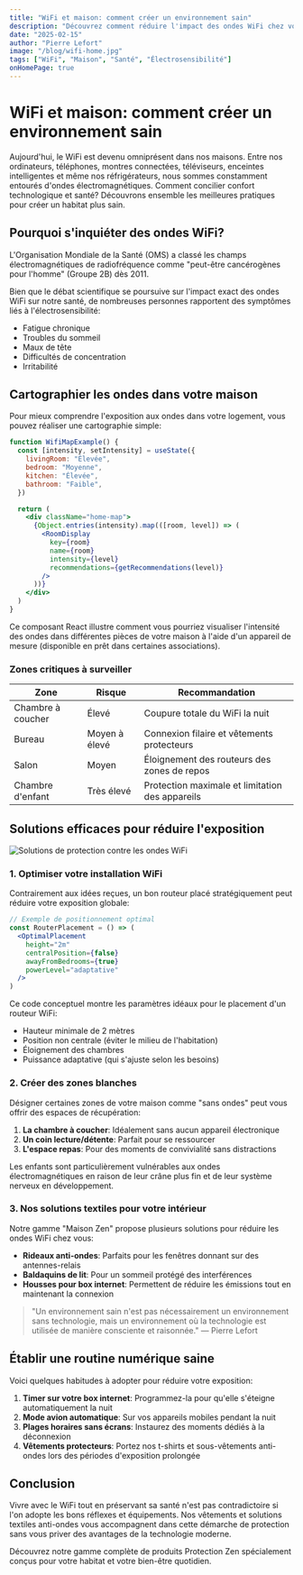 ```yaml
---
title: "WiFi et maison: comment créer un environnement sain"
description: "Découvrez comment réduire l'impact des ondes WiFi chez vous tout en conservant une connexion efficace avec nos conseils et solutions de protection."
date: "2025-02-15"
author: "Pierre Lefort"
image: "/blog/wifi-home.jpg"
tags: ["WiFi", "Maison", "Santé", "Électrosensibilité"]
onHomePage: true
---
```


# WiFi et maison: comment créer un environnement sain

Aujourd'hui, le WiFi est devenu omniprésent dans nos maisons. Entre nos ordinateurs, téléphones, montres connectées, téléviseurs, enceintes intelligentes et même nos réfrigérateurs, nous sommes constamment entourés d'ondes électromagnétiques. Comment concilier confort technologique et santé? Découvrons ensemble les meilleures pratiques pour créer un habitat plus sain.

## Pourquoi s'inquiéter des ondes WiFi?

<Info>
  L'Organisation Mondiale de la Santé (OMS) a classé les champs
  électromagnétiques de radiofréquence comme "peut-être cancérogènes pour
  l'homme" (Groupe 2B) dès 2011.
</Info>

Bien que le débat scientifique se poursuive sur l'impact exact des ondes WiFi sur notre santé, de nombreuses personnes rapportent des symptômes liés à l'électrosensibilité:

- Fatigue chronique
- Troubles du sommeil
- Maux de tête
- Difficultés de concentration
- Irritabilité

## Cartographier les ondes dans votre maison

Pour mieux comprendre l'exposition aux ondes dans votre logement, vous pouvez réaliser une cartographie simple:

```jsx
function WifiMapExample() {
  const [intensity, setIntensity] = useState({
    livingRoom: "Élevée",
    bedroom: "Moyenne",
    kitchen: "Élevée",
    bathroom: "Faible",
  })

  return (
    <div className="home-map">
      {Object.entries(intensity).map(([room, level]) => (
        <RoomDisplay
          key={room}
          name={room}
          intensity={level}
          recommendations={getRecommendations(level)}
        />
      ))}
    </div>
  )
}
```

Ce composant React illustre comment vous pourriez visualiser l'intensité des ondes dans différentes pièces de votre maison à l'aide d'un appareil de mesure (disponible en prêt dans certaines associations).

### Zones critiques à surveiller

| Zone              | Risque        | Recommandation                                  |
| ----------------- | ------------- | ----------------------------------------------- |
| Chambre à coucher | Élevé         | Coupure totale du WiFi la nuit                  |
| Bureau            | Moyen à élevé | Connexion filaire et vêtements protecteurs      |
| Salon             | Moyen         | Éloignement des routeurs des zones de repos     |
| Chambre d'enfant  | Très élevé    | Protection maximale et limitation des appareils |

## Solutions efficaces pour réduire l'exposition

<Image
  src="/blog/wifi-protection.jpg"
  alt="Solutions de protection contre les ondes WiFi"
  width={800}
  height={500}
/>

### 1. Optimiser votre installation WiFi

Contrairement aux idées reçues, un bon routeur placé stratégiquement peut réduire votre exposition globale:

```jsx
// Exemple de positionnement optimal
const RouterPlacement = () => (
  <OptimalPlacement
    height="2m"
    centralPosition={false}
    awayFromBedrooms={true}
    powerLevel="adaptative"
  />
)
```

Ce code conceptuel montre les paramètres idéaux pour le placement d'un routeur WiFi:

- Hauteur minimale de 2 mètres
- Position non centrale (éviter le milieu de l'habitation)
- Éloignement des chambres
- Puissance adaptative (qui s'ajuste selon les besoins)

### 2. Créer des zones blanches

Désigner certaines zones de votre maison comme "sans ondes" peut vous offrir des espaces de récupération:

1. **La chambre à coucher**: Idéalement sans aucun appareil électronique
2. **Un coin lecture/détente**: Parfait pour se ressourcer
3. **L'espace repas**: Pour des moments de convivialité sans distractions

<Alert>
  Les enfants sont particulièrement vulnérables aux ondes électromagnétiques en
  raison de leur crâne plus fin et de leur système nerveux en développement.
</Alert>

### 3. Nos solutions textiles pour votre intérieur

Notre gamme "Maison Zen" propose plusieurs solutions pour réduire les ondes WiFi chez vous:

- **Rideaux anti-ondes**: Parfaits pour les fenêtres donnant sur des antennes-relais
- **Baldaquins de lit**: Pour un sommeil protégé des interférences
- **Housses pour box internet**: Permettent de réduire les émissions tout en maintenant la connexion

> "Un environnement sain n'est pas nécessairement un environnement sans technologie, mais un environnement où la technologie est utilisée de manière consciente et raisonnée." — Pierre Lefort

## Établir une routine numérique saine

Voici quelques habitudes à adopter pour réduire votre exposition:

1. **Timer sur votre box internet**: Programmez-la pour qu'elle s'éteigne automatiquement la nuit
2. **Mode avion automatique**: Sur vos appareils mobiles pendant la nuit
3. **Plages horaires sans écrans**: Instaurez des moments dédiés à la déconnexion
4. **Vêtements protecteurs**: Portez nos t-shirts et sous-vêtements anti-ondes lors des périodes d'exposition prolongée

## Conclusion

Vivre avec le WiFi tout en préservant sa santé n'est pas contradictoire si l'on adopte les bons réflexes et équipements. Nos vêtements et solutions textiles anti-ondes vous accompagnent dans cette démarche de protection sans vous priver des avantages de la technologie moderne.

Découvrez notre gamme complète de produits Protection Zen spécialement conçus pour votre habitat et votre bien-être quotidien.
